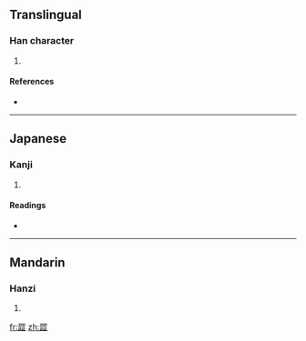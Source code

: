 ==Translingual==

===Han character===
{{Han char|rn=77|rad=止|as=09|sn=13|four=|canj=尸戈卜一一 (SIYMM)}}

# {{defn|Han|sort=止09}}

====References====
* {{Han ref|kx=0576.430|dkj=16324|dj=0967.150|hdz=21444.110|uh=6B70|ud=27504}}

----

==Japanese==

===Kanji===
{{ja-kanji|grade=|rs=止09}}

# {{defn|Japanese}}

====Readings====
* {{ja-readings|on=[[しゅう]] (shū), [[そう]] (sō)|kun=[[しぶる]] (shiburu), [[しぶい]] (shibui)}}

----

==Mandarin==

===Hanzi===
{{cmn-hanzi|pin=[[sè]] ([[se4]])|wg=se<sup>4</sup>}}

# {{defn|Mandarin}}

[[fr:歰]]
[[zh:歰]]